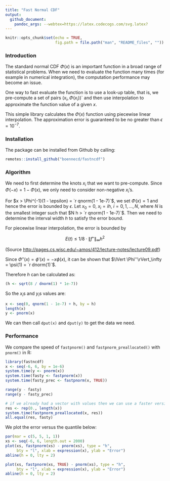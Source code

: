 ```yaml
---
title: "Fast Normal CDF"
output: 
  github_document:
    pandoc_args: --webtex=https://latex.codecogs.com/svg.latex?
---
```


```r
knitr::opts_chunk$set(echo = TRUE, 
                      fig.path = file.path("man", "README_files", ""))
```

### Introduction

The standard normal CDF $\Phi(x)$ is an important function in a broad range of
statistical problems. When we need to evaluate the function many times
(for example in numerical integration), the computation performance may become
an issue.

One way to fast evaluate the function is to use a look-up table, that is, 
we pre-compute a set of pairs $(x_i, \Phi(x_i))$` and then use interpolation
to approximate the function value of a given $x$.

This simple library calculates the $\Phi(x)$ function using piecewise linear
interpolation. The approximation error is guaranteed to be no greater than
$\epsilon = 10^{-7}$.

### Installation 

The package can be installed from Github by calling:

```r
remotes::install_github("boennecd/fastncdf")
```


### Algorithm

We need to first determine the knots $x_i$ that we want to pre-compute.
Since $\Phi(-x) = 1 - \Phi(x)$, we only need to consider non-negative 
$x_i$'s.

For $x > \Phi^{-1}(1 - \epsilon) = `r qnorm(1 - 1e-7)`$, 
we set $\Phi(x) = 1$ and hence the error is
bounded by $\epsilon$. Let $x_0 = 0$, $x_i = ih$, $i = 0, 1, ..., N$, where
$N$ is the smallest integer such that $N h > `r qnorm(1 - 1e-7)`$.
Then we need to determine the interval width $h$ to satisfy the error bound.

For piecewise linear interpolation, the error is bounded by

$$E(t) \leq 1/8 \cdot \lVert f''\rVert_{\infty}h^2$$

(Source [http://pages.cs.wisc.edu/~amos/412/lecture-notes/lecture09.pdf](http://pages.cs.wisc.edu/~amos/412/lecture-notes/lecture09.pdf))


Since $\Phi''(x) = \phi'(x) = -x \phi(x)$, it can be shown that 
$\lVert \Phi''\rVert_\infty = \psi(1) = `r dnorm(1)`$.

Therefore $h$ can be calculated as:

```r
(h <- sqrt(8 / dnorm(1) * 1e-7))
```

So the $x_i$s and $y_i$s values are:

```r
x <- seq(0, qnorm(1 - 1e-7) + h, by = h)
length(x)
y <- pnorm(x)
```

We can then call `dput(x)` and `dput(y)` to get the data we need. 

### Performance

We compare the speed of `fastpnorm()` and `fastpnorm_preallocated()` 
with `pnorm()` in R:

```r
library(fastncdf)
x <- seq(-6, 6, by = 1e-6)
system.time(y <- pnorm(x))
system.time(fasty <- fastpnorm(x))
system.time(fasty_prec <- fastpnorm(x, TRUE))

range(y - fasty)
range(y - fasty_prec)

# if we already had a vector with values then we can use a faster version
res <- rep(0., length(x))
system.time(fastpnorm_preallocated(x, res))
all.equal(res, fasty)
```

We plot the error versus the quantile below:

```r
par(mar = c(5, 5, 1, 1))
xs <- seq(-6, 6, length.out = 2000)
plot(xs, fastpnorm(xs) - pnorm(xs), type = "h",
     bty = "l", xlab = expression(x), ylab = "Error")
abline(h = 0, lty = 2)

plot(xs, fastpnorm(xs, TRUE) - pnorm(xs), type = "h",
     bty = "l", xlab = expression(x), ylab = "Error")
abline(h = 0, lty = 2)
```

